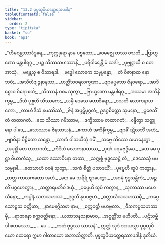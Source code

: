 ```yaml
---
title: "13.2 ပုပ္ဖထူပိယတ္ထေရအပဒါန"
tableOfContents: false
sidebar:
  order: 2
type: "tipitaka"
basket: "su"
book: "ap1"
---
```



<DynamicBreadcrumb />

<Division number="10" book="ap1" e="ch" v="20" p="171">

<Paragraph number="2065" type="verses" book="ap1">
_“ဟိမဝန္တဿာဝိဒူရေ,_  
_ကုက္ကုရော နာမ ပဗ္ဗတော;_  
_ဝေမဇ္ဈေ တဿ ဝသတိ,_  
_ဗြာဟ္မဏော မန္တပါရဂူ._  

</Paragraph>

</Division>
<Division number="11" book="ap1" e="ch" v="20" p="171">

<Paragraph number="2066" type="verses" book="ap1">
_ပဉ္စ သိဿသဟဿာနိ,_  
_ပရိဝါရေန္တိ မံ သဒါ;_  
_ပုဗ္ဗုဋ္ဌာယီ စ တေ အာသုံ,_  
_မန္တေသု စ ဝိသာရဒါ._  

</Paragraph>

</Division>
<Division number="12" book="ap1" e="ch" v="20" p="171">

<Paragraph number="2067" type="verses" book="ap1">
_ဗုဒ္ဓေါ လောကေ သမုပ္ပန္နော,_  
_တံ ဝိဇာနာထ နော ဘဝံ;_  
_အသီတိဗျဉ္ဇနာနဿ,_  
_ဗာတ္တိံသဝရလက္ခဏာ._  

</Paragraph>

</Division>
<Division number="13" book="ap1" e="ch" v="20" p="171">

<Paragraph number="2068" type="verses" book="ap1">
_ဗျာမပ္ပဘော ဇိနဝရော,_  
_အာဒိစ္စောဝ ဝိရောစတိ;_  
_သိဿာနံ ဝစနံ သုတွာ,_  
_ဗြာဟ္မဏော မန္တပါရဂူ._  

</Paragraph>

</Division>
<Division number="14" book="ap1" e="ch" v="20" p="171">

<Paragraph number="2069" type="verses" book="ap1">
_အဿမာ အဘိနိက္ခမ္မ,_  
_ဒိသံ ပုစ္ဆတိ သိဿကေ;_  
_ယမှိ ဒေသေ မဟာဝီရော,_  
_ဝသတိ လောကနာယကော._  

</Paragraph>

</Division>
<Division number="15" book="ap1" e="ch" v="20" p="171">

<Paragraph number="2070" type="verses" book="ap1">
_တာဟံ ဒိသံ နမဿိဿံ,_  
_ဇိနံ အပ္ပဋိပုဂ္ဂလံ;_  
ဥဒဂ္ဂစိတ္တော သုမနော,_  
_ပူဇေသိံ တံ တထာဂတံ._  

</Paragraph>

</Division>
<Division number="16" book="ap1" e="ch" v="20" p="171">

<Paragraph number="2071" type="verses" book="ap1">
_ဧထ သိဿာ ဂမိဿာမ,_  
_ဒက္ခိဿာမ တထာဂတံ;_  
_ဝန္ဒိတွာ သတ္ထုနော ပါဒေ,_  
_သောဿာမ ဇိနသာသနံ._  

</Paragraph>

</Division>
<Division number="17" book="ap1" e="ch" v="20" p="171">

<Paragraph number="2072" type="verses" book="ap1">
_ဧကာဟံ အဘိနိက္ခမ္မ,_  
_ဗျာဓိံ ပဋိလဘိံ အဟံ;_  
_ဗျာဓိနာ ပီဠိတော သန္တော,_  
_သာလံ ဝါသယိတုံ ဂမိံ._  

</Paragraph>

</Division>
<Division number="18" book="ap1" e="ch" v="20" p="171">

<Paragraph number="2073" type="verses" book="ap1">
_သဗ္ဗေ သိဿေ သမာနေတွာ,_  
_အပုစ္ဆိံ တေ တထာဂတံ;_  
_ကီဒိသံ လောကနာထဿ,_  
_ဂုဏံ ပရမဗုဒ္ဓိနော._  

</Paragraph>

</Division>
<Division number="19" book="ap1" e="ch" v="20" p="171">

<Paragraph number="2074" type="verses" book="ap1">
_တေ မေ ပုဋ္ဌာ ဝိယာကံသု,_  
_ယထာ ဒဿာဝိနော တထာ;_  
_သက္ကစ္စံ ဗုဒ္ဓသေဋ္ဌံ တံ,_  
_ဒေသေသုံ မမ သမ္မုခါ._  

</Paragraph>

</Division>
<Division number="20" book="ap1" e="ch" v="20" p="171">

<Paragraph number="2075" type="verses" book="ap1">
_တေသာဟံ ဝစနံ သုတွာ,_  
_သကံ စိတ္တံ ပသာဒယိံ;_  
_ပုပ္ဖေဟိ ထူပံ ကတွာန,_  
_တတ္ထ ကာလင်္ကတော အဟံ._  

</Paragraph>

</Division>
<Division number="21" book="ap1" e="ch" v="20" p="171">

<Paragraph number="2076" type="verses" book="ap1">
_တေ မေ သရီရံ ဈာပေတွာ,_  
_အဂမုံ ဗုဒ္ဓသန္တိကံ;_  
_အဉ္ဇလိံ ပဂ္ဂဟေတွာန,_  
_သတ္ထာရမဘိဝါဒယုံ._  

</Paragraph>

</Division>
<Division number="22" book="ap1" e="ch" v="20" p="171">

<Paragraph number="2077" type="verses" book="ap1">
_ပုပ္ဖေဟိ ထူပံ ကတွာန,_  
_သုဂတဿ မဟေသိနော;_  
_ကပ္ပါနံ သတသဟဿံ,_  
_ဒုဂ္ဂတိံ နုပပဇ္ဇဟံ._  

</Paragraph>

</Division>
<Division number="23" book="ap1" e="ch" v="20" p="172">

<Paragraph number="2078" type="verses" book="ap1">
_စတ္တာလီသသဟဿမှိ,_  
_ကပ္ပေ သောဠသ ခတ္တိယာ;_  
_နာမေနဂ္ဂိသမာ နာမ,_  
_စက္ကဝတ္တီ မဟဗ္ဗလာ._  

</Paragraph>

</Division>
<Division number="24" book="ap1" e="ch" v="20" p="172">

<Paragraph number="2079" type="verses" book="ap1">
_ဝီသကပ္ပသဟဿမှိ,_  
_ရာဇာနော စက္ကဝတ္တိနော;_  
_ဃတာသနသနာမာဝ,_  
_အဋ္ဌတ္တိံသ မဟီပတီ._  

</Paragraph>

</Division>
<Division number="25" book="ap1" e="ch" v="20" p="172">

<Paragraph number="2080" type="verses" book="ap1">
_ပဋိသမ္ဘိဒါ စတဿော,_  
_ …ပေ… _  
_ကတံ ဗုဒ္ဓဿ သာသနံ”._  

</Paragraph>

<Paragraph number="2081" book="ap1">
ဣတ္ထံ သုဒံ အာယသ္မာ ပုပ္ဖထူပိယော ထေရော ဣမာ ဂါထာယော အဘာသိတ္ထာတိ.

</Paragraph>
</Division>

<Paragraph number="2082" type="center" book="ap1">
ပုပ္ဖထူပိယတ္ထေရဿာပဒါနံ ဒုတိယံ.
</Paragraph>